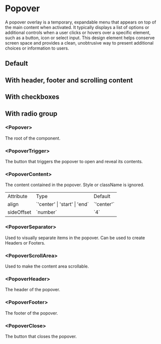 

<Meta of={PopoverStories} />

# Popover

A popover overlay is a temporary, expandable menu that appears on top of the main content when activated. It typically displays a list of options or additional controls when a user clicks or hovers over a specific element, such as a button, icon or select input. This design element helps conserve screen space and provides a clean, unobtrusive way to present additional choices or information to users.

## Default
<Canvas of={PopoverStories.Default} />

## With header, footer and scrolling content
<Canvas of={PopoverStories.HeaderFooterAndScrollingContent} />


## With checkboxes
<Canvas of={PopoverStories.WithCheckboxes} />

## With radio group
<Canvas of={PopoverStories.WithRadioGroup} />


### \<Popover>

The root of the component.

### \<PopoverTrigger>

The button that triggers the popover to open and reveal its contents.

### \<PopoverContent>

The content contained in the popover. Style or className is ignored.

<table>
  <tbody>
    <tr>
      <td>Attribute</td>
      <td>Type</td>
      <td>Default</td>
    </tr>
    <tr>
      <td>align</td>
      <td>`'center' | 'start' | 'end`</td>
      <td>`'center'`</td>
    </tr>
    <tr>
      <td>sideOffset</td>
      <td>`number`</td>
      <td>`4`</td>
    </tr>
  </tbody>
</table>

### \<PopoverSeparator>

Used to visually separate items in the popover. Can be used to create Headers or Footers.

### \<PopoverScrollArea>

Used to make the content area scrollable.

### \<PopoverHeader>

The header of the popover.

### \<PopoverFooter>

The footer of the popover.

### \<PopoverClose>

The button that closes the popover.
